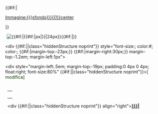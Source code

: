 <includeonly>{{#if:{{{sfondo|}}}|<div style="margin-top:.5em">[[Immagine:{{{sfondo}}}{{!}}center]]</div>}}<div class="{{{radius|radius_top}}}" style="margin-top:.5em; background:#{{{col1}}}; background:{{{col1}}}; text-align:{{{title-align|center}}}">{{#if:{{{logo|}}}|<span style="float:left; margin-left:5px">[[File:{{{logo}}}|{{#if:{{{px|}}}|{{#if:{{IsNumber|{{{px}}}}}|{{{px}}}px|{{{px}}}}}|24px}}]]</span>}} 
<div style="font-size:{{{font-size|130%}}}; color:#{{{col3}}}; color:{{{col3}}}; {{#if:{{{sfondo|}}}|margin-top:-23px;}} {{#if:{{{logo|}}}|margin-right:30px}}">'''{{{titolo}}}'''</div>
<div {{#if:{{{col4|}}}||class="hiddenStructure noprint"}} style="font-size:{{{font-size|130%}}}; color:#{{{col4}}}; color:{{{col4}}}; {{#if:{{{sfondo|}}}|margin-top:-23px;}} {{#if:{{{logo|}}}|margin-right:30px;}} margin-top:-1.2em; margin-left:1px">'''{{{titolo}}}'''</div>
<div style="margin-left:.5em; margin-top:-19px; padding:0 4px 0 4px; float:right; font-size:80%" {{#if:{{{link|}}}||class="hiddenStructure noprint"}}><font color=#{{{col3}}}; color={{{col3}}}>[{{fullurl:{{{link}}}|action=edit}} modifica]</font></div>
</div>
<div class="{{{radius|radius_bottom}}}" style="margin-top:-1px; margin-bottom:.7em; padding:.5em; text-align:left; font-weight:normal; font-size:{{{text-size|94%}}}; background:#{{{col2}}}; background:{{{col2}}}; border:{{{border|1px}}} solid #{{{col1}}}; border:{{{border|1px}}} solid {{{col1}}}">
{| cellspacing="0" cellpadding="0" width="100%" style="background:none"
| 
{{{contenuto}}}
|}
<div {{#if:{{{leggi|}}}||class="hiddenStructure noprint"}} align="right">'''[[{{{leggi|}}}|{{{didascalia|Leggi...}}}]]'''</div>
</div></includeonly><noinclude>{{esoteric}}


</noinclude>